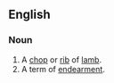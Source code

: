 ==English==

===Noun===
{{en-noun}}

# A [[chop]] or [[rib]] of [[lamb]].
# A term of [[endearment]].